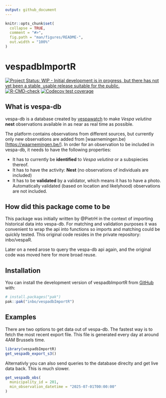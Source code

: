 ```yaml
---
output: github_document
---
```


<!-- README.md is generated from README.Rmd. Please edit that file -->

```r
knitr::opts_chunk$set(
  collapse = TRUE,
  comment = "#>",
  fig.path = "man/figures/README-",
  out.width = "100%"
)
```

# vespadbImportR

<!-- badges: start -->
[![Project Status: WIP - Initial development is in progress, but there has not yet been a stable, usable release suitable for the public.](https://www.repostatus.org/badges/latest/wip.svg)](https://www.repostatus.org/#wip) 
[![R-CMD-check](https://github.com/inbo/vespadbImportR/actions/workflows/R-CMD-check.yaml/badge.svg)](https://github.com/inbo/vespadbImportR/actions/workflows/R-CMD-check.yaml) 
[![Codecov test coverage](https://codecov.io/gh/inbo/vespadbImportR/graph/badge.svg)](https://app.codecov.io/gh/inbo/vespadbImportR)
<!-- badges: end -->

## What is vespa-db

vespa-db is a database created by [vespawatch](https://vespawatch.be/en/) to make *Vespa velutina* **nest** observations available in as near as real time as possible.

The platform contains observations from different sources, but currently only new observations are added from [waarnemingen.be)[<https://waarnemingen.be/>]. In order for an observation to be included in vespa-db, it needs to have the following properties:

-   It has to currently be **identified** to *Vespa velutina* or a subspiecies thereof.
-   It has to have the activity: **Nest** (no observations of individuals are included)
-   It has to be **validated** by a validator, which means it has to have a photo. Automatically validated (based on location and likelyhood) observations are not included.

## How did this package come to be

This package was initially written by @PietrH in the context of importing historical data into vespa-db. For matching and validation purposes it was convenient to wrap the api into functions so imports and matching could be quickly tested. This original code resides in the private repository: inbo/vespaR.

Later on a need arose to query the vespa-db api again, and the original code was moved here for more broad reuse.

## Installation

You can install the development version of vespadbImportR from [GitHub](https://github.com/) with:

``` r
# install.packages("pak")
pak::pak("inbo/vespadbImportR")
```

## Examples

There are two options to get data out of vespa-db. The fastest way is to fetch the most recent export file. This file is generated every day at around 4AM Brussels time. 

```r
library(vespadbImportR)
get_vespadb_export_s3()
```

Alternativly you can also send queries to the database direclty and get live data back. This is much slower. 

```r
get_vespadb_obs(
  municipality_id = 201,
  min_observation_datetime = "2025-07-01T00:00:00"
)
```

